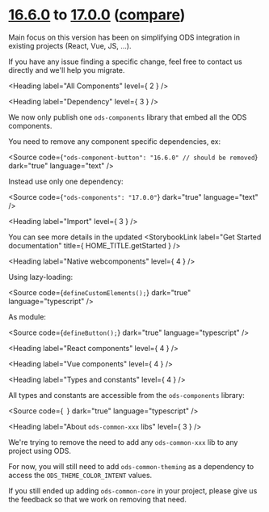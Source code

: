 
<Meta title="OVHcloud Design System/What's new?/Migration guide/16.x to 17.x" />

# [16.6.0](https://ovh.github.io/design-system/v16.6.0/?path=/story/ovhcloud-design-system-what-s-new-changelog--page) to [17.0.0](https://ovh.github.io/design-system/v17.0.0/?path=/story/ovhcloud-design-system-what-s-new-changelog--page) ([compare](https://github.com/ovh/design-system/compare/release/16.0...release/17.0))

Main focus on this version has been on simplifying ODS integration in existing projects (React, Vue, JS, ...).

If you have any issue finding a specific change, feel free to contact us directly and we'll help you migrate.

<Heading label="All Components" level={ 2 } />

<Heading label="Dependency" level={ 3 } />

We now only publish one `ods-components` library that embed all the ODS components.

You need to remove any component specific dependencies, ex:

<Source code={`"ods-component-button": "16.6.0" // should be removed`}
        dark="true"
        language="text" />

Instead use only one dependency:

<Source code={`"ods-components": "17.0.0"`}
        dark="true"
        language="text" />

<Heading label="Import" level={ 3 } />

You can see more details in the updated <StorybookLink label="Get Started documentation" title={ HOME_TITLE.getStarted } />

<Heading label="Native webcomponents" level={ 4 } />

Using lazy-loading:

<Source code={`
defineCustomElements();
`}
        dark="true"
        language="typescript" />

As module:

<Source code={`
defineButton();
`}
        dark="true"
        language="typescript" />

<Heading label="React components" level={ 4 } />

<Source code="import { OsdsButton, OsdsText } from '@ovhcloud/ods-components/react';"
        dark="true"
        language="typescript" />

<Heading label="Vue components" level={ 4 } />

<Source code="import { OsdsButton, OsdsText } from '@ovhcloud/ods-components/vue';"
        dark="true"
        language="typescript" />

<Heading label="Types and constants" level={ 4 } />

All types and constants are accessible from the `ods-components` library:

<Source code={`
`}
        dark="true"
        language="typescript" />

<Heading label="About `ods-common-xxx` libs" level={ 3 } />

We're trying to remove the need to add any `ods-common-xxx` lib to any project using ODS.

For now, you will still need to add `ods-common-theming` as a dependency to access the `ODS_THEME_COLOR_INTENT` values.

If you still ended up adding `ods-common-core` in your project, please give us the feedback so that we work on removing that need.
